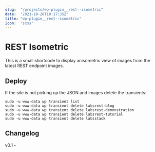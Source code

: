 ```yaml
---
slug:  "/projects/wp-plugin__rest--isometric"
date:  "2021-10-26T10:17:35Z"
title: "wp-plugin__rest--isometric"
icon:  "scss"
---
```


# REST Isometric

This is a small shortcode to display anisometric view of images from the latest REST endpoint images.

## Deploy

If the site is not picking up the JSON and images delete the transients:

```
sudo -u www-data wp transient list
sudo -u www-data wp transient delete labsrest-blog
sudo -u www-data wp transient delete labsrest-demonstration
sudo -u www-data wp transient delete labsrest-tutorial
sudo -u www-data wp transient delete labsstack
```

## Changelog

v0.1 - 